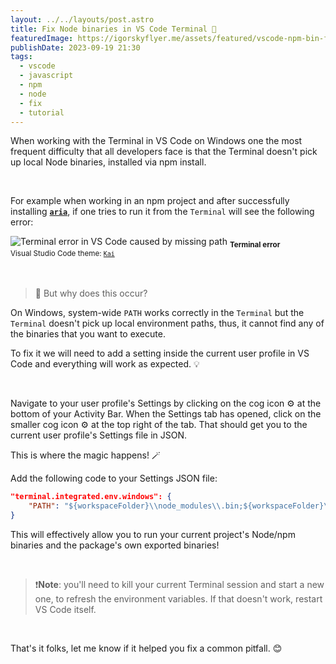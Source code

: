 ```yaml
---
layout: ../../layouts/post.astro
title: Fix Node binaries in VS Code Terminal 🐢
featuredImage: https://igorskyflyer.me/assets/featured/vscode-npm-bin-featured.webp
publishDate: 2023-09-19 21:30
tags:
  - vscode
  - javascript
  - npm
  - node
  - fix
  - tutorial
---
```


When working with the Terminal in VS Code on Windows one the most frequent difficulty that all developers face is that the Terminal doesn't pick up local Node binaries, installed via npm install.

<br />

For example when working in an npm project and after successfully installing [**`aria`**](https://www.npmjs.com/package/@igor.dvlpr/aria), if one tries to run it from the `Terminal` will see the following error:

<div class="block--center">
  <img
    src="https://igorskyflyer.me/assets/images/vscode-npm-bin-terminal.webp"
    alt="Terminal error in VS Code caused by missing path"
    loading="eager"
  />
  <sub>
    <strong>Terminal error</strong>
  </sub>
  <br />
  <sub>
    Visual Studio Code theme:
    <a href="https://github.com/igorskyflyer/vscode-theme-kai">
      <code>Kai</code>
    </a>
  </sub>
</div>

<br />
<br />

> 🤔 But why does this occur?

On Windows, system-wide `PATH` works correctly in the `Terminal` but the `Terminal` doesn't pick up local environment paths, thus, it cannot find any of the binaries that you want to execute.

To fix it we will need to add a setting inside the current user profile in VS Code and everything will work as expected. 💡

<br />

Navigate to your user profile's Settings by clicking on the cog icon ⚙️ at the bottom of your Activity Bar. When the Settings tab has opened, click on the smaller cog icon ⚙️ at the top right of the tab. That should get you to the current user profile's Settings file in JSON.

This is where the magic happens! 🪄

Add the following code to your Settings JSON file:

```json
"terminal.integrated.env.windows": {
	"PATH": "${workspaceFolder}\\node_modules\\.bin;${workspaceFolder}\\bin;${env:PATH}"
}
```

This will effectively allow you to run your current project's Node/npm binaries and the package's own exported binaries!

<br />

> ❗**Note**: you'll need to kill your current Terminal session and start a new one, to refresh the environment variables. If that doesn't work, restart VS Code itself.

<br />

That's it folks, let me know if it helped you fix a common pitfall. 😊
